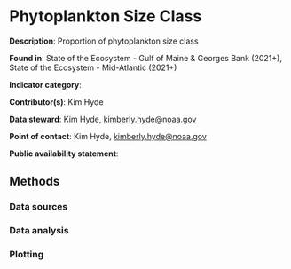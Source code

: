 # Phytoplankton Size Class

**Description**: Proportion of phytoplankton size class

**Found in**: State of the Ecosystem - Gulf of Maine & Georges Bank (2021+), State of the Ecosystem - Mid-Atlantic (2021+)

**Indicator category**: 

**Contributor(s)**: Kim Hyde
  
**Data steward**: Kim Hyde, <kimberly.hyde@noaa.gov>
  
**Point of contact**: Kim Hyde, <kimberly.hyde@noaa.gov>
  
**Public availability statement**: 


  
## Methods


### Data sources



### Data analysis



### Plotting 



